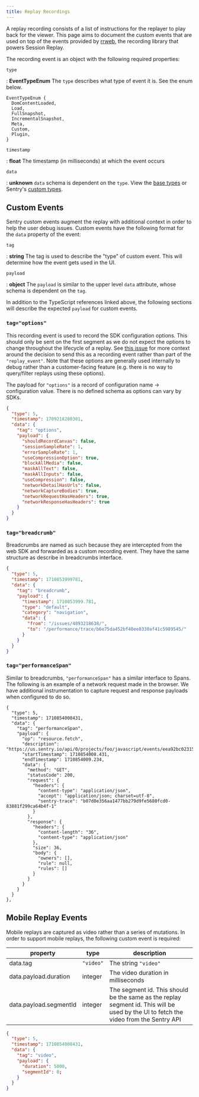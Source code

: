 ```yaml
---
title: Replay Recordings
---
```


A replay recording consists of a list of instructions for the replayer to play back for the viewer. This page aims to document the custom events that are used on top of the events provided by [rrweb](https://github.com/rrweb-io/rrweb), the recording library that powers Session Replay.

The recording event is an object with the following required properties:

`type`

: **EventTypeEnum** The `type` describes what type of event it is. See the enum below.

```
EventTypeEnum {
  DomContentLoaded,
  Load,
  FullSnapshot,
  IncrementalSnapshot,
  Meta,
  Custom,
  Plugin,
}
```

`timestamp`

: **float** The timestamp (in milliseconds) at which the event occurs

`data`

: **unknown** `data` schema is dependent on the `type`. View the [base types](https://github.com/rrweb-io/rrweb/blob/master/packages/types/src/index.ts) or Sentry's [custom types](https://github.com/getsentry/sentry-javascript/blob/master/packages/replay-internal/src/types/replayFrame.ts).

## Custom Events

Sentry custom events augment the replay with additional context in order to help the user debug issues. Custom events have the following format for the `data` property of the event:

`tag`

: **string** The tag is used to describe the "type" of custom event. This will determine how the event gets used in the UI.

`payload`

: **object** The `payload` is similar to the upper level `data` attribute, whose schema is dependent on the `tag`.

In addition to the TypeScript references linked above, the following sections will describe the expected `payload` for custom events.

### `tag="options"`

This recording event is used to record the SDK configuration options. This should only be sent on the first segment as we do not expect the options to change throughout the lifecycle of a replay. See [this issue](https://github.com/getsentry/sentry-javascript/issues/7140) for more context around the decision to send this as a recording event rather than part of the `"replay_event"`. Note that these options are generally used internally to debug rather than a customer-facing feature (e.g. there is no way to query/filter replays using these options).

The payload for `"options"` is a record of configuration name -> configuration value. There is no defined schema as options can vary by SDKs.

```json
{
  "type": 5,
  "timestamp": 1709218280301,
  "data": {
    "tag": "options",
    "payload": {
      "shouldRecordCanvas": false,
      "sessionSampleRate": 1,
      "errorSampleRate": 1,
      "useCompressionOption": true,
      "blockAllMedia": false,
      "maskAllText": false,
      "maskAllInputs": false,
      "useCompression": false,
      "networkDetailHasUrls": false,
      "networkCaptureBodies": true,
      "networkRequestHasHeaders": true,
      "networkResponseHasHeaders": true
    }
  }
}
```

### `tag="breadcrumb"`

Breadcrumbs are named as such because they are intercepted from the web SDK and forwarded as a custom recording event. They have the same structure as describe in <Link to="/sdk/event-payloads/breadcrumbs/">breadcrumbs interface</Link>.

```json
{
  "type": 5,
  "timestamp": 1710853999781,
  "data": {
    "tag": "breadcrumb",
    "payload": {
      "timestamp": 1710853999.781,
      "type": "default",
      "category": "navigation",
      "data": {
        "from": "/issues/4893218638/",
        "to": "/performance/trace/b6e75da452bf40ee8330af41c5989545/"
      }
    }
  }
}
```

### `tag="performanceSpan"`

Similar to breadcrumbs, `"performanceSpan"` has a similar interface to Spans. The following is an example of a network request made in the browser. We have additional instrumentation to capture request and response payloads when configured to do so.

```
{
  "type": 5,
  "timestamp": 1710854008431,
  "data": {
    "tag": "performanceSpan",
    "payload": {
      "op": "resource.fetch",
      "description": "https://us.sentry.io/api/0/projects/foo/javascript/events/eea92bc02315448591e159d8138ef3e8/owners/",
      "startTimestamp": 1710854008.431,
      "endTimestamp": 1710854009.234,
      "data": {
        "method": "GET",
        "statusCode": 200,
        "request": {
          "headers": {
            "content-type": "application/json",
            "accept": "application/json; charset=utf-8",
            "sentry-trace": "b07d0e356aa1477bb279d9fe5680fcd0-83881f299ca64b4f-1"
          }
        },
        "response": {
          "headers": {
            "content-length": "36",
            "content-type": "application/json"
          },
          "size": 36,
          "body": {
            "owners": [],
            "rule": null,
            "rules": []
          }
        }
      }
    }
  }
},

```

## Mobile Replay Events

Mobile replays are captured as video rather than a series of mutations. In order to support mobile replays, the following custom event is required:

| property               | type      | description                                                                                                                          |
| ---------------------- | --------- | ------------------------------------------------------------------------------------------------------------------------------------ |
| data.tag               | `"video"` | The string `"video"`                                                                                                                 |
| data.payload.duration  | integer   | The video duration in milliseconds                                                                                                   |
| data.payload.segmentId | integer   | The segment id. This should be the same as the replay segment id. This will be used by the UI to fetch the video from the Sentry API |

```json
{
  "type": 5,
  "timestamp": 1710854008431,
  "data": {
    "tag": "video",
    "payload": {
      "duration": 5000,
      "segmentId": 0;
    }
  }
}
```
